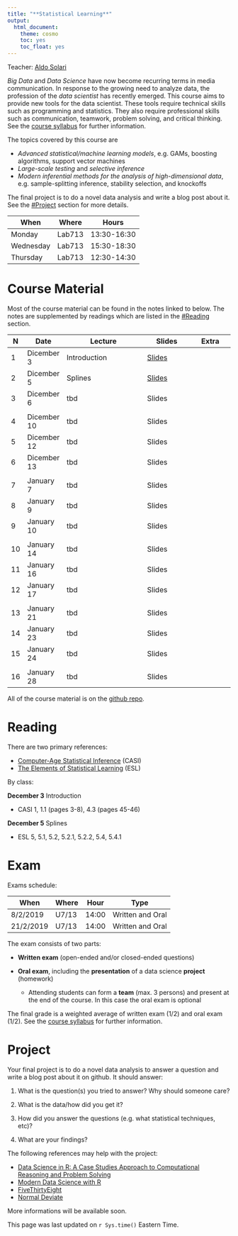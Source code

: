 ```yaml
---
title: "**Statistical Learning**"
output:
  html_document:
    theme: cosmo
    toc: yes
    toc_float: yes
---
```


Teacher: [Aldo Solari](https://aldosolari.github.io/)

*Big Data* and *Data Science* have now become recurring terms in media communication. In response to the growing need to analyze data, the profession of the *data scientist* has recently emerged. This course aims to provide new tools for the data scientist. These tools require technical skills such as programming and statistics. They also require professional skills such as communication, teamwork, problem solving, and critical thinking. See the [course syllabus](https://aldosolari.github.io/SL/syllabus/syllabus.html) for further information.

The topics covered by this course are

* *Advanced statistical/machine learning models*, e.g. GAMs, boosting algorithms, support vector machines
* *Large-scale testing* and *selective inference*
* *Modern inferential methods for the analysis of high-dimensional data*, e.g.  sample-splitting inference, stability selection, and knockoffs

The final project is to do a novel data analysis and write a blog post about it. See the [#Project](#project) section for more details.


| When | Where | Hours |
|---|---|----|
| Monday | Lab713 | 13:30-16:30 |
| Wednesday | Lab713 | 15:30-18:30|
| Thursday | Lab713 | 12:30-14:30|


# **Course Material**

Most of the course material can be found in the notes linked to below. The notes are supplemented by readings which are listed in the [#Reading](#reading) section.

| N | Date |  Lecture |  Slides | Extra |
|--|--|--------------|--------|-------|
| 1 | Dicember 3 | Introduction | [Slides](docs/slides/1_Intro/1_Intro.html) |  |
| 2 | Dicember 5 | Splines | [Slides](docs/slides/2_Splines/2_Splines.html) | |
| 3 | Dicember 6 | tbd | Slides | |
|||||
| 4 | Dicember 10 | tbd | Slides | |
| 5 | Dicember 12 | tbd | Slides | |
| 6 | Dicember 13 | tbd | Slides | |
|||||
| 7 | January 7 | tbd | Slides | |
| 8 | January 9 | tbd | Slides | |
| 9 | January 10 | tbd | Slides | |
|||||
| 10 | January 14 | tbd | Slides | |
| 11 | January 16 | tbd | Slides | |
| 12 | January 17 | tbd | Slides | |
|||||
| 13 | January 21 | tbd | Slides | |
| 14 | January 23 | tbd | Slides | |
| 15 | January 24 | tbd | Slides | |
|||||
| 16 | January 28 | tbd | Slides | | 

All of the course material is on the [github repo](https://github.com/aldosolari/SL). 

# **Reading**

There are two primary references:

* [Computer-Age Statistical Inference](https://web.stanford.edu/~hastie/CASI/) (CASI)
* [The Elements of Statistical Learning](https://web.stanford.edu/~hastie/ElemStatLearn/) (ESL)

By class:

**December 3** Introduction

  - CASI 1, 1.1 (pages 3-8), 4.3 (pages 45-46)

**December 5** Splines

  - ESL 5, 5.1, 5.2, 5.2.1, 5.2.2, 5.4, 5.4.1




# **Exam**

Exams schedule:

|When | Where | Hour | Type |
|---|---|---|---|
| 8/2/2019 | U7/13 | 14:00 | Written and Oral |
| 21/2/2019 | U7/13 | 14:00 | Written and Oral |

The exam consists of two parts:

- __Written exam__ (open-ended and/or closed-ended questions)

- __Oral exam__, including the __presentation__ of a data science __project__ (homework)
    - Attending students can form a __team__ (max. 3 persons) and present at the end of the course. In this case the oral exam is optional

The final grade is a weighted average of written exam (1/2) and oral exam (1/2). See the [course syllabus](https://aldosolari.github.io/SL/syllabus/syllabus.html) for further information.




# **Project**

Your final project is to do a novel data analysis to answer a question and write a blog post about it on github. It should answer:

1. What is the question(s) you tried to answer? Why should someone care?

2. What is the data/how did you get it?

3. How did you answer the questions (e.g. what statistical techniques, etc)?

4. What are your findings?

The following references may help with the project:

* [Data Science in R: A Case Studies Approach to Computational Reasoning and Problem Solving](http://rdatasciencecases.org/) 
* [Modern Data Science with R](https://mdsr-book.github.io/) 
* [FiveThirtyEight](https://fivethirtyeight.com/)
* [Normal Deviate](https://normaldeviate.wordpress.com/)

More informations will be available soon.


This page was last updated on `r Sys.time()` Eastern Time.

